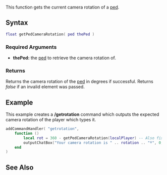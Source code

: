 
{{client function}}
{{Note|The camera rotation angle returned by this function is 360º - α (where α is the actual camera rotation angle). See example to know how to deal with this.}}
This function gets the current camera rotation of a [[/ped.md|ped]].

==Syntax==
<syntaxhighlight lang="lua">
float getPedCameraRotation( ped thePed )
</syntaxhighlight>
{{OOP||[[/ped.md|ped]]:getCameraRotation|cameraRotation|setPedCameraRotation}}

===Required Arguments===
*'''thePed:''' the [[/ped.md|ped]] to retrieve the camera rotation of.

===Returns===
Returns the camera rotation of the [[/ped.md|ped]] in degrees if successful. Returns ''false'' if an invalid element was passed.

==Example==
This example creates a '''/getrotation''' command which outputs the expected camera rotation of the player which types it.
<syntaxhighlight lang="lua">
addCommandHandler( "getrotation", 
    function ()
        local rot = 360 - getPedCameraRotation(localPlayer) -- Also fix the camera rotation
        outputChatBox("Your camera rotation is " .. rotation .. "º", 0, 225 0)
    end
)
</syntaxhighlight>

==See Also==
{{Client ped functions}}
